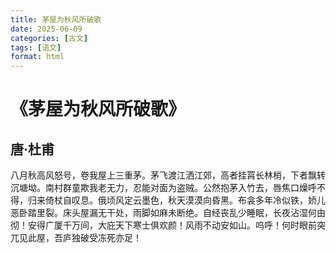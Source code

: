 ```yaml
---
title: 茅屋为秋风所破歌
date: 2025-06-09
categories: [古文]
tags: [语文]
format: html
---
```

# 《茅屋为秋风所破歌》
## 唐·杜甫
八月秋高风怒号，卷我屋上三重茅。茅飞渡江洒江郊，高者挂罥长林梢，下者飘转沉塘坳。南村群童欺我老无力，忍能对面为盗贼。公然抱茅入竹去，唇焦口燥呼不得，归来倚杖自叹息。俄顷风定云墨色，秋天漠漠向昏黑。布衾多年冷似铁，娇儿恶卧踏里裂。床头屋漏无干处，雨脚如麻未断绝。自经丧乱少睡眠，长夜沾湿何由彻！安得广厦千万间，大庇天下寒士俱欢颜！风雨不动安如山。呜呼！何时眼前突兀见此屋，吾庐独破受冻死亦足！